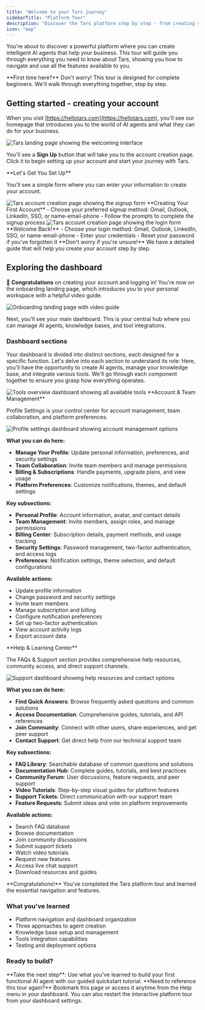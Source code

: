 ```yaml
---
title: "Welcome to your Tars journey"
sidebarTitle: "Platform Tour"
description: "Discover the Tars platform step by step - from creating your account to building your first AI agent"
icon: "map"
---
```



You're about to discover a powerful platform where you can create intelligent AI agents that help your business. This tour will guide you through everything you need to know about Tars, showing you how to navigate and use all the features available to you.

<Note>
**First time here?** Don't worry! This tour is designed for complete beginners. We'll walk through everything together, step by step.
</Note>


## Getting started - creating your account

<Steps>
<Step title="Your first visit to Tars">
  
  When you visit [https://hellotars.com](https://hellotars.com), you'll see our homepage that introduces you to the world of AI agents and what they can do for your business.
  
  <Frame>
  <img src="/images/homepage.png" alt="Tars landing page showing the welcoming interface" />
  </Frame>
  
  You'll see a **Sign Up** button that will take you to the account creation page. Click it to begin setting up your account and start your journey with Tars.
  
</Step>

<Step title="Creating your account">
  **Let's Get You Set Up**
  
  You'll see a simple form where you can enter your information to create your account.
  
  <Tabs>
  <Tab title="I'm completely new">
  <Frame>
  <img src="/images/signup.png" alt="Tars account creation page showing the signup form" />
  </Frame>
  **Creating Your First Account**
  - Choose your preferred signup method: Gmail, Outlook, LinkedIn, SSO, or name-email-phone
  - Follow the prompts to complete the signup process
  </Tab>
  
  <Tab title="I've been here before">
  <Frame>
  <img src="/images/login.png" alt="Tars account creation page showing the login form" />
  </Frame>
  **Welcome Back!**
  - Choose your login method: Gmail, Outlook, LinkedIn, SSO, or name-email-phone
  - Enter your credentials
  - Reset your password if you've forgotten it
  </Tab>
  </Tabs>

  <Card title="Need help with account setup?" icon="user-plus" href="/getting-help/account-setup">
    **Don't worry if you're unsure!** We have a detailed guide that will help you create your account step by step.
  </Card>
</Step>
</Steps>

## Exploring the dashboard


🎉 **Congratulations** on creating your account and logging in! You're now on the onboarding landing page, which introduces you to your personal workspace with a helpful video guide.

<Frame>
<img src="/images/landing.png" alt="Onboarding landing page with video guide" />
</Frame>

Next, you'll see your main dashboard. This is your central hub where you can manage AI agents, knowledge bases, and tool integrations.



### <Icon icon="grid-2-plus" size="30"/> Dashboard sections

Your dashboard is divided into distinct sections, each designed for a specific function. Let's delve into each section to understand its role:
Here, you'll have the opportunity to create AI agents, manage your knowledge base, and integrate various tools. We'll go through each component together to ensure you grasp how everything operates.

<Tabs>

<Tab title="Agents" icon="user-robot">  
  <AgentsSection/>
</Tab>

<Tab title="Tools" icon="wrench">
<Frame>
<img src="/images/dashboard/tools-overview.png" alt="Tools overview dashboard showing all available tools" />
</Frame>
<ToolsOverview />
</Tab>

<Tab title="Knowledge" icon="book">
<KBOverview />

<Tabs>
<Tab title="My Knowledge">
  <MyKnowledge />
</Tab>

<Tab title="Add Knowledge">
  <AddKnowledge />
</Tab>
</Tabs>
</Tab>

<Tab title="Profile Settings" icon="user-gear">
**Account & Team Management**

Profile Settings is your control center for account management, team collaboration, and platform preferences.

<Frame>
<img src="/images/profile-settings.png" alt="Profile settings dashboard showing account management options" />
</Frame>

**What you can do here:**
- **Manage Your Profile**: Update personal information, preferences, and security settings
- **Team Collaboration**: Invite team members and manage permissions
- **Billing & Subscriptions**: Handle payments, upgrade plans, and view usage
- **Platform Preferences**: Customize notifications, themes, and default settings

**Key subsections:**
- **Personal Profile**: Account information, avatar, and contact details
- **Team Management**: Invite members, assign roles, and manage permissions
- **Billing Center**: Subscription details, payment methods, and usage tracking
- **Security Settings**: Password management, two-factor authentication, and access logs
- **Preferences**: Notification settings, theme selection, and default configurations

**Available actions:**
- Update profile information
- Change password and security settings
- Invite team members
- Manage subscription and billing
- Configure notification preferences
- Set up two-factor authentication
- View account activity logs
- Export account data
</Tab>

<Tab title="FAQs & Support" icon="circle-question">
**Help & Learning Center**

The FAQs & Support section provides comprehensive help resources, community access, and direct support channels.

<Frame>
<img src="/images/support-dashboard.png" alt="Support dashboard showing help resources and contact options" />
</Frame>

**What you can do here:**
- **Find Quick Answers**: Browse frequently asked questions and common solutions
- **Access Documentation**: Comprehensive guides, tutorials, and API references
- **Join Community**: Connect with other users, share experiences, and get peer support
- **Contact Support**: Get direct help from our technical support team

**Key subsections:**
- **FAQ Library**: Searchable database of common questions and solutions
- **Documentation Hub**: Complete guides, tutorials, and best practices
- **Community Forum**: User discussions, feature requests, and peer support
- **Video Tutorials**: Step-by-step visual guides for platform features
- **Support Tickets**: Direct communication with our support team
- **Feature Requests**: Submit ideas and vote on platform improvements

**Available actions:**
- Search FAQ database
- Browse documentation
- Join community discussions
- Submit support tickets
- Watch video tutorials
- Request new features
- Access live chat support
- Download resources and guides
</Tab>
</Tabs>


<Check>
**Congratulations!** You've completed the Tars platform tour and learned the essential navigation and features.
</Check>

### What you've learned
- Platform navigation and dashboard organization
- Three approaches to agent creation
- Knowledge base setup and management
- Tools integration capabilities
- Testing and deployment options

### Ready to build?

<Card title="Start creating your agent" icon="play-circle" href="/quickstart/index">
    **Take the next step**: Use what you've learned to build your first functional AI agent with our guided quickstart tutorial.
</Card>

<Note>
**Need to reference this tour again?** Bookmark this page or access it anytime from the Help menu in your dashboard. You can also restart the interactive platform tour from your dashboard settings.
</Note>